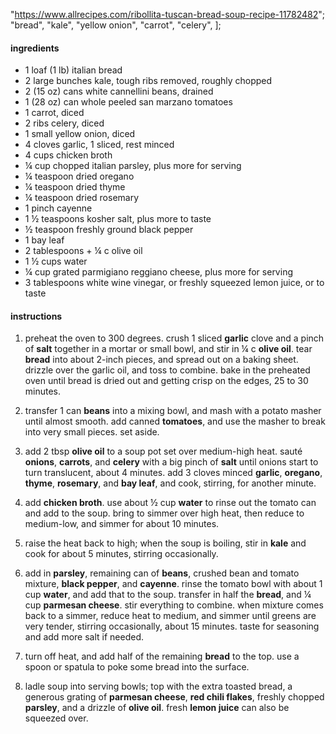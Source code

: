   "https://www.allrecipes.com/ribollita-tuscan-bread-soup-recipe-11782482";
  "bread",
  "kale",
  "yellow onion",
  "carrot",
  "celery",
];

#### ingredients

- 1 loaf (1 lb) italian bread
- 2 large bunches kale, tough ribs removed, roughly chopped
- 2 (15 oz) cans white cannellini beans, drained
- 1 (28 oz) can whole peeled san marzano tomatoes
- 1 carrot, diced
- 2 ribs celery, diced
- 1 small yellow onion, diced
- 4 cloves garlic, 1 sliced, rest minced
- 4 cups chicken broth
- ¼ cup chopped italian parsley, plus more for serving
- ¼ teaspoon dried oregano
- ¼ teaspoon dried thyme
- ¼ teaspoon dried rosemary
- 1 pinch cayenne
- 1 ½ teaspoons kosher salt, plus more to taste
- ½ teaspoon freshly ground black pepper
- 1 bay leaf
- 2 tablespoons + ¼ c olive oil
- 1 ½ cups water
- ¼ cup grated parmigiano reggiano cheese, plus more for serving
- 3 tablespoons white wine vinegar, or freshly squeezed lemon juice, or to taste

#### instructions

1. preheat the oven to 300 degrees. crush 1 sliced **garlic** clove and a pinch of **salt** together in a mortar or small bowl, and stir in ¼ c **olive oil**. tear **bread** into about 2-inch pieces, and spread out on a baking sheet. drizzle over the garlic oil, and toss to combine. bake in the preheated oven until bread is dried out and getting crisp on the edges, 25 to 30 minutes.

2. transfer 1 can **beans** into a mixing bowl, and mash with a potato masher until almost smooth. add canned **tomatoes**, and use the masher to break into very small pieces. set aside.

3. add 2 tbsp **olive oil** to a soup pot set over medium-high heat. sauté **onions**, **carrots**, and **celery** with a big pinch of **salt** until onions start to turn translucent, about 4 minutes. add 3 cloves minced **garlic**, **oregano**, **thyme**, **rosemary**, and **bay leaf**, and cook, stirring, for another minute.

4. add **chicken broth**. use about ½ cup **water** to rinse out the tomato can and add to the soup. bring to simmer over high heat, then reduce to medium-low, and simmer for about 10 minutes.

5. raise the heat back to high; when the soup is boiling, stir in **kale** and cook for about 5 minutes, stirring occasionally.

6. add in **parsley**, remaining can of **beans**, crushed bean and tomato mixture, **black pepper**, and **cayenne**. rinse the tomato bowl with about 1 cup **water**, and add that to the soup. transfer in half the **bread**, and ¼ cup **parmesan cheese**. stir everything to combine. when mixture comes back to a simmer, reduce heat to medium, and simmer until greens are very tender, stirring occasionally, about 15 minutes. taste for seasoning and add more salt if needed.

7. turn off heat, and add half of the remaining **bread** to the top. use a spoon or spatula to poke some bread into the surface.

8. ladle soup into serving bowls; top with the extra toasted bread, a generous grating of **parmesan cheese**, **red chili flakes**, freshly chopped **parsley**, and a drizzle of **olive oil**. fresh **lemon juice** can also be squeezed over.
